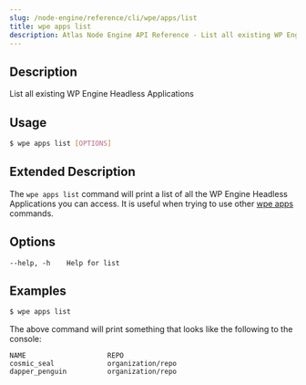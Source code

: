 ```yaml
---
slug: /node-engine/reference/cli/wpe/apps/list
title: wpe apps list
description: Atlas Node Engine API Reference - List all existing WP Engine Headless Applications
---
```


## Description

List all existing WP Engine Headless Applications

## Usage

```bash
$ wpe apps list [OPTIONS]
```

## Extended Description

The `wpe apps list` command will print a list of all the WP Engine Headless Applications you can access. It is useful when trying to use other [wpe apps](../apps) commands.

## Options

```
--help, -h    Help for list
```

## Examples

```bash
$ wpe apps list
```

The above command will print something that looks like the following to the console:

```text
NAME                    REPO
cosmic_seal             organization/repo
dapper_penguin          organization/repo
```
